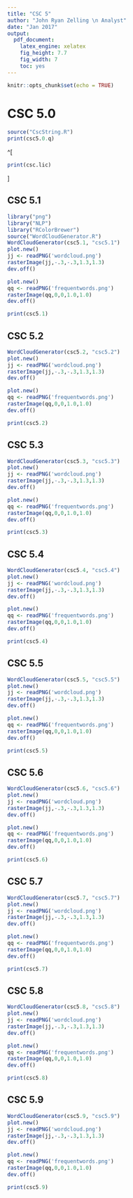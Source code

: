 ```yaml
---
title: "CSC 5"
author: "John Ryan Zelling \n Analyst"
date: "Jan 2017"
output: 
  pdf_document: 
    latex_engine: xelatex
    fig_height: 7.7
    fig_width: 7
    toc: yes
---
```


```r
knitr::opts_chunk$set(echo = TRUE)
```

<!-- ===== -->
<!-- TITLE -->
<!-- ===== -->

# CSC 5.0

```r
source("CscString.R")
print(csc5.0.q)
```

^[
```r
print(csc.lic)
```
]

<!-- ===== -->
<!-- PAGES -->
<!-- ===== -->

<P style="page-break-before: always"> \pagebreak

## CSC 5.1
```r
library("png")
library("NLP")
library("RColorBrewer")
source("WordCloudGenerator.R")
WordCloudGenerator(csc5.1, "csc5.1")
plot.new()
jj <- readPNG('wordcloud.png')
rasterImage(jj,-.3,-.3,1.3,1.3)
dev.off()
```

```r
plot.new()
qq <- readPNG('frequentwords.png')
rasterImage(qq,0,0,1.0,1.0)
dev.off()

print(csc5.1)
```

<P style="page-break-before: always"> \pagebreak

## CSC 5.2
```r
WordCloudGenerator(csc5.2, "csc5.2")
plot.new()
jj <- readPNG('wordcloud.png')
rasterImage(jj,-.3,-.3,1.3,1.3)
dev.off()
```

```r
plot.new()
qq <- readPNG('frequentwords.png')
rasterImage(qq,0,0,1.0,1.0)
dev.off()

print(csc5.2)
```

<P style="page-break-before: always"> \pagebreak

## CSC 5.3
```r
WordCloudGenerator(csc5.3, "csc5.3")
plot.new()
jj <- readPNG('wordcloud.png')
rasterImage(jj,-.3,-.3,1.3,1.3)
dev.off()
```

```r
plot.new()
qq <- readPNG('frequentwords.png')
rasterImage(qq,0,0,1.0,1.0)
dev.off()

print(csc5.3)
```

<P style="page-break-before: always"> \pagebreak

## CSC 5.4
```r
WordCloudGenerator(csc5.4, "csc5.4")
plot.new()
jj <- readPNG('wordcloud.png')
rasterImage(jj,-.3,-.3,1.3,1.3)
dev.off()
```

```r
plot.new()
qq <- readPNG('frequentwords.png')
rasterImage(qq,0,0,1.0,1.0)
dev.off()

print(csc5.4)
```

<P style="page-break-before: always"> \pagebreak

## CSC 5.5
```r
WordCloudGenerator(csc5.5, "csc5.5")
plot.new()
jj <- readPNG('wordcloud.png')
rasterImage(jj,-.3,-.3,1.3,1.3)
dev.off()
```

```r
plot.new()
qq <- readPNG('frequentwords.png')
rasterImage(qq,0,0,1.0,1.0)
dev.off()

print(csc5.5)
```

<P style="page-break-before: always"> \pagebreak

## CSC 5.6
```r
WordCloudGenerator(csc5.6, "csc5.6")
plot.new()
jj <- readPNG('wordcloud.png')
rasterImage(jj,-.3,-.3,1.3,1.3)
dev.off()
```

```r
plot.new()
qq <- readPNG('frequentwords.png')
rasterImage(qq,0,0,1.0,1.0)
dev.off()

print(csc5.6)
```

<P style="page-break-before: always"> \pagebreak

## CSC 5.7
```r
WordCloudGenerator(csc5.7, "csc5.7")
plot.new()
jj <- readPNG('wordcloud.png')
rasterImage(jj,-.3,-.3,1.3,1.3)
dev.off()
```

```r
plot.new()
qq <- readPNG('frequentwords.png')
rasterImage(qq,0,0,1.0,1.0)
dev.off()

print(csc5.7)
```

<P style="page-break-before: always"> \pagebreak

## CSC 5.8
```r
WordCloudGenerator(csc5.8, "csc5.8")
plot.new()
jj <- readPNG('wordcloud.png')
rasterImage(jj,-.3,-.3,1.3,1.3)
dev.off()
```

```r
plot.new()
qq <- readPNG('frequentwords.png')
rasterImage(qq,0,0,1.0,1.0)
dev.off()

print(csc5.8)
```

<P style="page-break-before: always"> \pagebreak

## CSC 5.9
```r
WordCloudGenerator(csc5.9, "csc5.9")
plot.new()
jj <- readPNG('wordcloud.png')
rasterImage(jj,-.3,-.3,1.3,1.3)
dev.off()
```

```r
plot.new()
qq <- readPNG('frequentwords.png')
rasterImage(qq,0,0,1.0,1.0)
dev.off()

print(csc5.9)
```